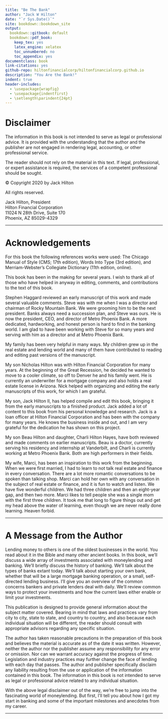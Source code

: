 ```yaml
--- 
title: "Be The Bank"
author: "Jack W Hilton"
date: "`r Sys.Date()`"
site: bookdown::bookdown_site
output: 
  bookdown::gitbook: default
  bookdown::pdf_book:
    keep_tex: yes
    latex_engine: xelatex
    toc_unnumbered: no
    toc_appendix: yes
documentclass: book
link-citations: yes
github-repo: hiltonfinancialcorp/hiltonfinancialcorp.github.io
description: "You Are the Bank!"
indent: true
header-includes:
  - \usepackage{wrapfig}
  - \usepackage{indentfirst}
  - \setlength\parindent{24pt}
---
```



# Disclaimer {- #disclaimer}

The information in this book is not intended to serve as legal or professional advice. It is provided with the understanding that the author and the publisher are not engaged in rendering legal, accounting, or other professional service.

The reader should not rely on the material in this text. If legal, professional, or expert assistance is required, the services of a competent professional should be sought. 

© Copyright 2020 by Jack Hilton 

All rights reserved.

| Jack Hilton, President
| Hilton Financial Corporation 
| 11024 N 28th Drive, Suite 170 
| Phoenix, AZ 85029-4329

---

# Acknowledgements {- #acknowledgements}

For this book the following references works were used: The Chicago Manual of Style (CMS; 17th edition), Words Into Type (3rd edition), and Merriam-Webster’s Collegiate Dictionary (11th edition, online).

This book has been in the making for several years. I wish to thank all of those who have helped in anyway in editing, comments, and contributions to the text of this book.

Stephen Haggard reviewed an early manuscript of this work and made several valuable comments. Steve was with me when I was a director and chairman of Rocky Mountain Bank. We were grooming him to be the next president. Banks always need a succession plan, and Steve was ours. He is now the president, CEO, and director of Metro Phoenix Bank. A more dedicated, hardworking, and honest person is hard to find in the banking world. I am glad to have been working with Steve for so many years and serving with him as a director and at Metro Phoenix Bank. 

My family has been very helpful in many ways. My children grew up in the real estate and lending world and many of them have contributed to reading and editing past versions of the manuscript.

My son Nicholas Hilton was with Hilton Financial Corporation for many years. At the beginning of the Great Recession, he decided he wanted to move to a cooler climate, so off to Denver he and his family went. He is currently an underwriter for a mortgage company and also holds a real estate license in Arizona. Nick helped with organizing and editing the early manuscripts of this work, for which I am grateful.

My son, Jack Hilton II, has helped compile and edit this book, bringing it from the early manuscripts to a finished product. Jack added a lot of content to this book from his personal knowledge and research. Jack is a loan officer at Hilton Financial Corporation and has been with the company for many years. He knows the business inside and out, and I am very grateful for the dedication he has shown on this project.

My son Beau Hilton and daughter, Charli Hilton Hayes, have both reviewed and made comments on earlier manuscripts. Beau is a doctor, currently serving his residency and internship at Vanderbilt, and Charli is currently working at Metro Phoenix Bank. Both are high performers in their fields.

My wife, Marci, has been an inspiration to this work from the beginning. When we were first married, I had to learn to not talk real estate and finance in every conversation. There are a lot more romantic conversations to be spoken than talking shop. Marci can hold her own with any conversation in the subject of real estate or finance, and it is fun to watch and listen. We have five wonderful children. We had three children and then an eight-year gap, and then two more. Marci likes to tell people she was a single mom with the first three children. It took me that long to figure things out and get my head above the water of learning, even though we are never really done learning. Heaven forbid.

---

# A Message from the Author {- #authormessage}

Lending money to others is one of the oldest businesses in the world. You read about it in the Bible and many other ancient books. In this book, we’ll discuss a wide array of investments associated with moneylending and banking. We’ll briefly discuss the history of banking. We’ll talk about the types of banks  extant today. We’ll talk about starting your own bank, whether that will be a large mortgage banking operation, or a small, self-directed lending business. I’ll give you an overview of the common concerns bankers and private lenders deal with daily. We’ll review common ways to protect your investments and how the current laws either enable or limit your investments.

This publication is designed to provide general information about the subject matter covered. Bearing in mind that laws and practices vary from city to city, state to state, and country to country, and also because each individual situation will be different, the reader should consult with appropriate advisors regarding any specific situation. 

The author has taken reasonable precautions in the preparation of this book and believes the material is accurate as of the date it was written. However, neither the author nor the publisher assume any responsibility for any error or omission. Nor can we warrant accuracy against the progress of time. Legislation and industry practices may further change the face of lending with each day that passes. The author and publisher specifically disclaim any liability resulting from the use or application of the information contained in this book. The information in this book is not intended to serve as legal or professional advice related to any individual situation.

With the above legal disclaimer out of the way, we’re free to jump into the fascinating world of moneylending. But first, I’ll tell you about how I got my start in banking and some of the important milestones and anecdotes from my career. 


---
